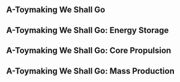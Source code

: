 {{EventTabs}}
==A-Toymaking We Shall Go==
{{Transclude|A-Toymaking We Shall Go|Dialogue|main=1|top=1}}

==A-Toymaking We Shall Go: Energy Storage==
{{Transclude|A-Toymaking We Shall Go: Energy Storage|Dialogue|main=1|top=1}}

==A-Toymaking We Shall Go: Core Propulsion==
{{Transclude|A-Toymaking We Shall Go: Core Propulsion|Dialogue|main=1|top=1}}

==A-Toymaking We Shall Go: Mass Production==
{{Transclude|A-Toymaking We Shall Go: Mass Production|Dialogue|main=1|top=1}}